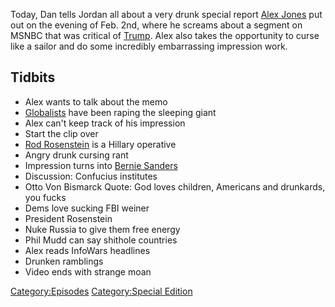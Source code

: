 {{DEFAULTSORT:
    #_EPISODE_0126:February 2, 2018 (Special Report)
}}{{Episode
    | title           = February 2, 2018 (Special Report)
    | caption         = Listen to this episode on [https://knowledgefight.libsyn.com/knowledge-fight-feb-2-2018-special-report Libsyn] [https://open.spotify.com/episode/6Ox58zzGhzLCMzYZ3R5JGi Spotify], Read the [[Transcript/126: February 2, 2018 (Special Report)|Unofficial Transcript]]
    | episodeNumber   = 126
    | length          = 01:38:22
    | airDate         = February 5, 2018
    | coverageDate    = February 2, 2018
    | episodeType     = [[:Category:Special Edition|Special Edition]]
    | appearance      = [[Rod Rosenstein]], [[Bernie Sanders]], [[Phil Mudd]]
    | oocDrop         = Fuck you!
    | previousEpisode = [[125: Project Camelot's War In Heaven]]
    | nextEpisode     = [[127: February 8, 2018]]
}}

{{Stub}}

Today, Dan tells Jordan all about a very drunk special report [[Alex Jones]] put out on the evening of Feb. 2nd, where he screams about a segment on MSNBC that was critical of [[Donald Trump|Trump]]. Alex also takes the opportunity to curse like a sailor and do some incredibly embarrassing impression work.

==Tidbits==

*Alex wants to talk about the memo
*[[Globalists]] have been raping the sleeping giant
*Alex can't keep track of his impression
*Start the clip over
*[[Rod Rosenstein]] is a Hillary operative
*Angry drunk cursing rant
*Impression turns into [[Bernie Sanders]]
*Discussion: Confucius institutes
*Otto Von Bismarck Quote: God loves children, Americans and drunkards, you fucks
*Dems love sucking FBI weiner
*President Rosenstein
*Nuke Russia to give them free energy
*Phil Mudd can say shithole countries
*Alex reads InfoWars headlines
*Drunken ramblings
*Video ends with strange moan

[[Category:Episodes]]
[[Category:Special Edition]]

